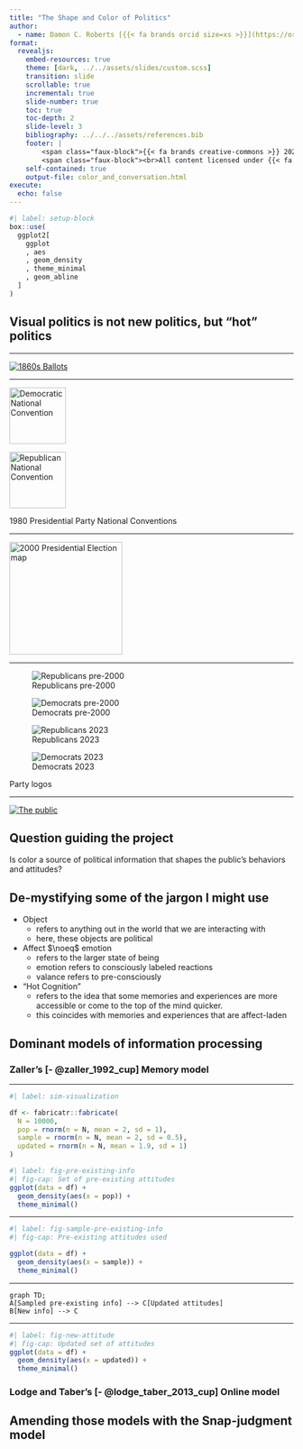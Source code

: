 ```yaml
---
title: "The Shape and Color of Politics"
author:
  - name: Damon C. Roberts [{{< fa brands orcid size=xs >}}](https://orcid.org/0000-0002-4360-3675)
format:
  revealjs: 
    embed-resources: true
    theme: [dark, ../../assets/slides/custom.scss]
    transition: slide
    scrollable: true
    incremental: true
    slide-number: true
    toc: true
    toc-depth: 2
    slide-level: 3
    bibliography: ../../../assets/references.bib
    footer: |
        <span class="faux-block">{{< fa brands creative-commons >}} 2021-2023 Damon Charles Roberts</span>
        <span class="faux-block"><br>All content licensed under {{< fa brands creative-commons >}} {{< fa brands creative-commons-by >}} {{< fa brands creative-commons-sa >}} [Creative Commons CC BY-SA 4.0](https://creativecommons.org/licenses/by-sa/4.0/)</span>
    self-contained: true
    output-file: color_and_conversation.html
execute:
  echo: false
---
```


```r
#| label: setup-block
box::use(
  ggplot2[
    ggplot
    , aes
    , geom_density
    , theme_minimal
    , geom_abline
  ]
)
```

## Visual politics is not new politics, but "hot" politics

---

[![1860s Ballots](../../assets/slides/imgs/ballots.avif){#fig-ballots}](https://slate.com/news-and-politics/2020/02/ballot-history-photo-essay.html)

---


::: {#fig-1980-convention layout-ncol=2}

[![Democratic National Convention](../../assets/slides/imgs/1980_dem_convention.jpg){#fig-1980-dem height=100}](https://untappedcities.com/2021/08/12/1980-democratic-national-convention/)

[![Republican National Convention](../../assets/slides/imgs/1980_rep_convention.jpg){#fig-1980-rep height=100}](https://reuther.wayne.edu/node/9207)

1980 Presidential Party National Conventions
:::


---

[![2000 Presidential Election map](../../assets/slides/imgs/2000_election_map.webp){#fig-2000-election-map width=200}](https://www.google.com/url?sa=i&url=https%3A%2F%2Fwww.smithsonianmag.com%2Fhistory%2Fwhen-republicans-were-blue-and-democrats-were-red-104176297%2F&psig=AOvVaw3mlqWWKalyCl0gzVJDCIV5&ust=1694829600914000&source=images&cd=vfe&opi=89978449&ved=0CA8QjRxqFwoTCJCNg7bCq4EDFQAAAAAdAAAAABAT)

---

::: {#fig-party-brand layout-ncol=2}

![Republicans pre-2000](../assets/img/rnc_logo_pre-2000.png){#fig-republican}

![Democrats pre-2000](../assets/img/dnc_logo_1960.png){#fig-democrat}

![Republicans 2023](../assets/img/rnc_logo_2023.png){#fig-republican-post}

![Democrats 2023](../assets/img/dnc_logo_2023.png){#fig-democrat-post}

Party logos
:::

---

[![The public](../../assets/slides/imgs/division.webp){#fig-public}](https://www.brookings.edu/articles/what-is-a-brokered-convention-what-is-a-contested-convention/)

## Question guiding the project

Is color a source of political information that shapes the public's behaviors and attitudes?

## De-mystifying some of the jargon I might use

- Object
  - refers to anything out in the world that we are interacting with
  - here, these objects are political
- Affect $\noeq$ emotion
  - refers to the larger state of being
  - emotion refers to consciously labeled reactions
  - valance refers to pre-consciously 
- "Hot Cognition"
  - refers to the idea that some memories and experiences are more accessible or come to the top of the mind quicker.
  - this coincides with memories and experiences that are affect-laden

## Dominant models of information processing

### Zaller's [- @zaller_1992_cup] Memory model

---

```r
#| label: sim-visualization

df <- fabricatr::fabricate(
  N = 10000,
  pop = rnorm(n = N, mean = 2, sd = 1),
  sample = rnorm(n = N, mean = 2, sd = 0.5),
  updated = rnorm(n = N, mean = 1.9, sd = 1)
)
```

```r
#| label: fig-pre-existing-info
#| fig-cap: Set of pre-existing attitudes
ggplot(data = df) +
  geom_density(aes(x = pop)) +
  theme_minimal()
```

---

```r
#| label: fig-sample-pre-existing-info
#| fig-cap: Pre-existing attitudes used

ggplot(data = df) +
  geom_density(aes(x = sample)) +
  theme_minimal()
```

---

```mermaid
graph TD;
A[Sampled pre-existing info] --> C[Updated attitudes]
B[New info] --> C
```

---

```r
#| label: fig-new-attitude
#| fig-cap: Updated set of attitudes
ggplot(data = df) +
  geom_density(aes(x = updated)) +
  theme_minimal()
```

### Lodge and Taber's [- @lodge_taber_2013_cup] Online model

## Amending those models with the Snap-judgment model

